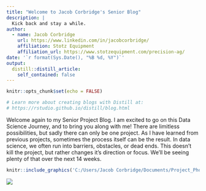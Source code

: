 ```yaml
---
title: "Welcome to Jacob Corbridge's Senior Blog"
description: |
  Kick back and stay a while. 
author:
  - name: Jacob Corbridge
    url: https://www.linkedin.com/in/jacobcorbridge/
    affiliation: Stotz Equipment
    affiliation_url: https://www.stotzequipment.com/precision-ag/
date: '`r format(Sys.Date(), "%B %d, %Y")`'
output:
  distill::distill_article:
    self_contained: false
---
```


```r
knitr::opts_chunk$set(echo = FALSE)

# Learn more about creating blogs with Distill at:
# https://rstudio.github.io/distill/blog.html

```


Welcome again to my Senior Project Blog. I am excited to go on this Data Science Journey, and to bring you along with me! There are limitless possibilities, but sadly there can only be one project. As I have learned from previous projects, sometimes the process itself can be the result. In data science, we often run into barriers, obstacles, or dead ends. This doesn't kill the project, but rather changes it's direction or focus. We'll be seeing plenty of that over the next 14 weeks. 

```r
knitr::include_graphics('C:/Users/Jacob Corbridge/Documents/Project_Photos/field1.png')
```



![](C:/Users/Jacob Corbridge/Documents/Project_Photos/field1.png)


